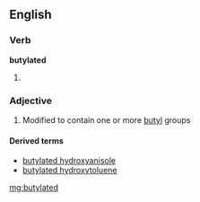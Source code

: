 ==English==

===Verb===
'''butylated'''

# {{past of|[[butylate]]}}

===Adjective===
{{en-adj}}

#{{organic chemistry}} Modified to contain one or more [[butyl]] groups

====Derived terms====
*[[butylated hydroxyanisole]]
*[[butylated hydroxytoluene]]

[[mg:butylated]]